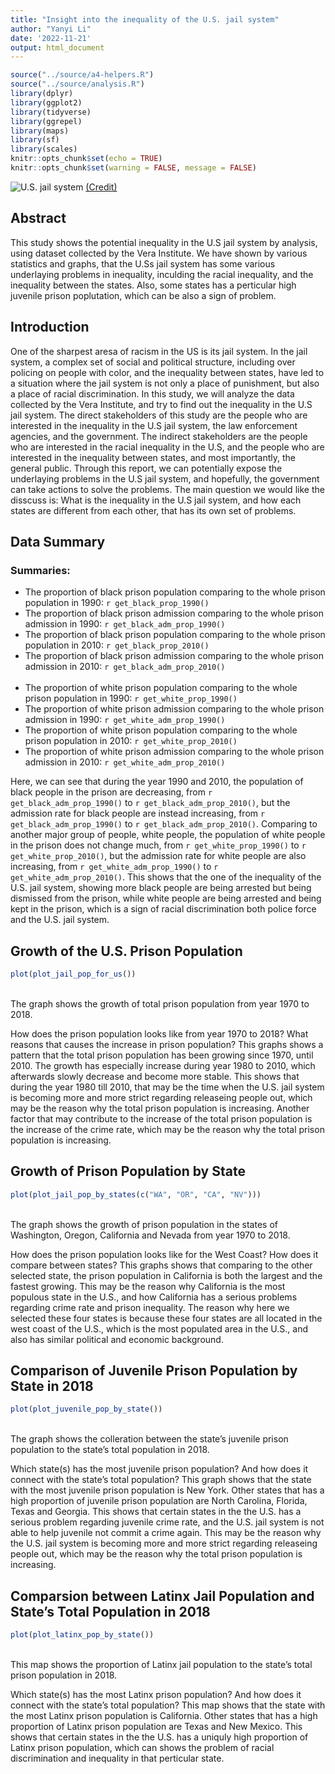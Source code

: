 ```yaml
---
title: "Insight into the inequality of the U.S. jail system"
author: "Yanyi Li"
date: '2022-11-21'
output: html_document
---
```


```r
source("../source/a4-helpers.R")
source("../source/analysis.R")
library(dplyr)
library(ggplot2)
library(tidyverse)
library(ggrepel)
library(maps)
library(sf)
library(scales)
knitr::opts_chunk$set(echo = TRUE)
knitr::opts_chunk$set(warning = FALSE, message = FALSE)
```

![U.S. jail system](https://crosscut.com/sites/default/files/images/articles/prision_health_care_overview_hero-01.jpg)
[(Credit)](https://crosscut.com/news/2020/08/health-care-wa-prisons-leaves-inmates-waiting-months-or-years-help)


## Abstract 
This study shows the potential inequality in the U.S jail system by analysis, using dataset collected by the Vera Institute. We have shown by various statistics and graphs, that the U.Ss jail system has some various underlaying problems in inequality, inculding the racial inequality, and the inequality between the states. Also, some states has a perticular high juvenile prison poplutation, which can be also a sign of problem.

## Introduction 
One of the sharpest aresa of racism in the US is its jail system. In the jail system, a complex set of social and political structure, including over policing on people with color, and the inequality between states, have led to a situation where the jail system is not only a place of punishment, but also a place of racial discrimination. In this study, we will analyze the data collected by the Vera Institute, and try to find out the inequality in the U.S jail system. The direct stakeholders of this study are the people who are interested in the inequality in the U.S jail system, the law enforcement agencies, and the government. The indirect stakeholders are the people who are interested in the racial inequality in the U.S, and the people who are interested in the inequality between states, and most importantly, the general public. Through this report, we can potentially expose the underlaying problems in the U.S jail system, and hopefully, the government can take actions to solve the problems. The main question we would like the disscuss is: What is the inequality in the U.S jail system, and how each states are different from each other, that has its own set of problems.
 
## Data Summary 
### Summaries:
- The proportion of black prison population comparing to the whole prison population in 1990: `r get_black_prop_1990()`
- The proportion of black prison admission comparing to the whole prison admission in 1990: `r get_black_adm_prop_1990()`
- The proportion of black prison population comparing to the whole prison population in 2010: `r get_black_prop_2010()`
- The proportion of black prison admission comparing to the whole prison admission in 2010: `r get_black_adm_prop_2010()`<br>
<br>
- The proportion of white prison population comparing to the whole prison population in 1990: `r get_white_prop_1990()`
- The proportion of white prison admission comparing to the whole prison admission in 1990: `r get_white_adm_prop_1990()`
- The proportion of white prison population comparing to the whole prison population in 2010: `r get_white_prop_2010()`
- The proportion of white prison admission comparing to the whole prison admission in 2010: `r get_white_adm_prop_2010()`

Here, we can see that during the year 1990 and 2010, the population of black people in the prison are decreasing, from `r get_black_adm_prop_1990()` to `r get_black_adm_prop_2010()`, but the admission rate for black people are instead increasing, from `r get_black_adm_prop_1990()` to `r get_black_adm_prop_2010()`. Comparing to another major group of people, white people, the population of white people in the prison does not change much, from `r get_white_prop_1990()` to `r get_white_prop_2010()`, but the admission rate for white people are also increasing, from `r get_white_adm_prop_1990()` to `r get_white_adm_prop_2010()`. This shows that the one of the inequality of the U.S. jail system, showing more black people are being arrested but being dismissed from the prison, while white people are being arrested and being kept in the prison, which is a sign of racial discrimination both police force and the U.S. jail system.

## Growth of the U.S. Prison Population
``` r
plot(plot_jail_pop_for_us())
```
<br>The graph shows the growth of total prison population from year 1970 to 2018.

How does the prison population looks like from year 1970 to 2018? What reasons that causes the increase in prison population? This graphs shows a pattern that the total prison population has been growing since 1970, until 2010. The growth has especially increase during year 1980 to 2010, which afterwards slowly decrease and become more stable. This shows that during the year 1980 till 2010, that may be the time when the U.S. jail system is becoming more and more strict regarding releaseing people out, which may be the reason why the total prison population is increasing. Another factor that may contribute to the increase of the total prison population is the increase of the crime rate, which may be the reason why the total prison population is increasing.

## Growth of Prison Population by State
``` r
plot(plot_jail_pop_by_states(c("WA", "OR", "CA", "NV")))
```
<br>The graph shows the growth of prison population in the states of Washington, Oregon, California and Nevada from year 1970 to 2018.

How does the prison population looks like for the West Coast? How does it compare between states? This graphs shows that comparing to the other selected state, the prison population in California is both the largest and the fastest growing. This may be the reason why California is the most populous state in the U.S., and how California has a serious problems regarding crime rate and prison inequality. The reason why here we selected these four states is because these four states are all located in the west coast of the U.S., which is the most populated area in the U.S., and also has similar political and economic background.

## Comparison of Juvenile Prison Population by State in 2018
``` r
plot(plot_juvenile_pop_by_state())
```
<br>The graph shows the colleration between the state's juvenile prison population to the state's total population in 2018.

Which state(s) has the most juvenile prison population? And how does it connect with the state's total population? This graph shows that the state with the most juvenile prison population is New York. Other states that has a high proportion of juvenile prison population are North Carolina, Florida, Texas and Georgia. This shows that certain states in the the U.S. has a serious problem regarding juvenile crime rate, and the U.S. jail system is not able to help juvenile not commit a crime again. This may be the reason why the U.S. jail system is becoming more and more strict regarding releaseing people out, which may be the reason why the total prison population is increasing.

## Comparsion between Latinx Jail Population and State's Total Population in 2018
``` r
plot(plot_latinx_pop_by_state())
```
<br>This map shows the proportion of Latinx jail population to the state's total prison population in 2018.

Which state(s) has the most Latinx prison population? And how does it connect with the state's total population? This map shows that the state with the most Latinx prison population is California. Other states that has a high proportion of Latinx prison population are Texas and New Mexico. This shows that certain states in the the U.S. has a uniquly high proportion of Latinx prison population, which can shows the problem of racial discrimination and inequality in that perticular state.